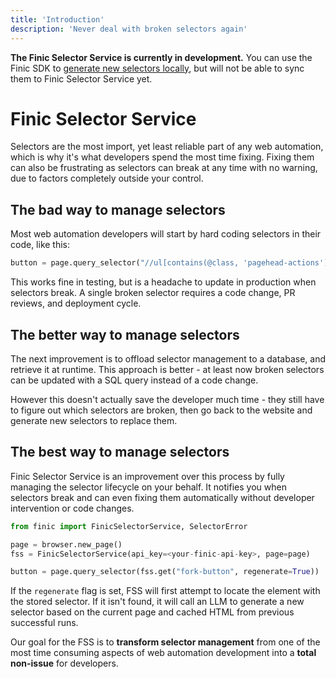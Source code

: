 ```yaml
---
title: 'Introduction'
description: 'Never deal with broken selectors again'
---
```

<Note>**The Finic Selector Service is currently in development.** You can use the Finic SDK to [generate new selectors locally](selectors/generating-selectors#using-the-finic-selector-generator), but will not be able to sync them to Finic Selector Service yet.</Note>
# Finic Selector Service
Selectors are the most import, yet least reliable part of any web automation, which is why it's what developers spend the most time fixing. Fixing them can also be frustrating 
as selectors can break at any time with no warning, due to factors completely outside your control.

## The bad way to manage selectors
Most web automation developers will start by hard coding selectors in their code, like this:

```python
button = page.query_selector("//ul[contains(@class, 'pagehead-actions')]/li/a[@id='fork-button']")
```

This works fine in testing, but is a headache to update in production when selectors break. A single broken selector requires a code change, PR reviews, and deployment cycle.

## The better way to manage selectors
The next improvement is to offload selector management to a database, and retrieve it at runtime. This approach is better - at least now broken selectors can be updated with a SQL query instead of a code change. 

However this doesn't actually save the developer much time - they still have to figure out which selectors are broken, then go back to the website and generate new selectors to replace them.

## The best way to manage selectors
Finic Selector Service is an improvement over this process by fully managing the selector lifecycle on your behalf. It notifies you when selectors break and can even fixing them automatically without developer intervention or code changes.

```python
from finic import FinicSelectorService, SelectorError

page = browser.new_page()
fss = FinicSelectorService(api_key=<your-finic-api-key>, page=page)

button = page.query_selector(fss.get("fork-button", regenerate=True))
```
If the `regenerate` flag is set, FSS will first attempt to locate the element with the stored selector. If it isn't found, it will call an LLM to generate a new selector based on the current page and cached HTML from previous successful runs.

Our goal for the FSS is to **transform selector management** from one of the most time consuming aspects of web automation development into a **total non-issue** for developers.